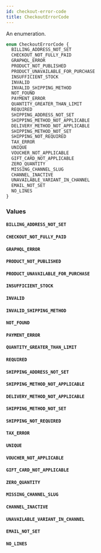 ```yaml
---
id: checkout-error-code
title: CheckoutErrorCode
---
```



An enumeration.

```graphql
enum CheckoutErrorCode {
  BILLING_ADDRESS_NOT_SET
  CHECKOUT_NOT_FULLY_PAID
  GRAPHQL_ERROR
  PRODUCT_NOT_PUBLISHED
  PRODUCT_UNAVAILABLE_FOR_PURCHASE
  INSUFFICIENT_STOCK
  INVALID
  INVALID_SHIPPING_METHOD
  NOT_FOUND
  PAYMENT_ERROR
  QUANTITY_GREATER_THAN_LIMIT
  REQUIRED
  SHIPPING_ADDRESS_NOT_SET
  SHIPPING_METHOD_NOT_APPLICABLE
  DELIVERY_METHOD_NOT_APPLICABLE
  SHIPPING_METHOD_NOT_SET
  SHIPPING_NOT_REQUIRED
  TAX_ERROR
  UNIQUE
  VOUCHER_NOT_APPLICABLE
  GIFT_CARD_NOT_APPLICABLE
  ZERO_QUANTITY
  MISSING_CHANNEL_SLUG
  CHANNEL_INACTIVE
  UNAVAILABLE_VARIANT_IN_CHANNEL
  EMAIL_NOT_SET
  NO_LINES
}
```


### Values

#### `BILLING_ADDRESS_NOT_SET` 




#### `CHECKOUT_NOT_FULLY_PAID` 




#### `GRAPHQL_ERROR` 




#### `PRODUCT_NOT_PUBLISHED` 




#### `PRODUCT_UNAVAILABLE_FOR_PURCHASE` 




#### `INSUFFICIENT_STOCK` 




#### `INVALID` 




#### `INVALID_SHIPPING_METHOD` 




#### `NOT_FOUND` 




#### `PAYMENT_ERROR` 




#### `QUANTITY_GREATER_THAN_LIMIT` 




#### `REQUIRED` 




#### `SHIPPING_ADDRESS_NOT_SET` 




#### `SHIPPING_METHOD_NOT_APPLICABLE` 




#### `DELIVERY_METHOD_NOT_APPLICABLE` 




#### `SHIPPING_METHOD_NOT_SET` 




#### `SHIPPING_NOT_REQUIRED` 




#### `TAX_ERROR` 




#### `UNIQUE` 




#### `VOUCHER_NOT_APPLICABLE` 




#### `GIFT_CARD_NOT_APPLICABLE` 




#### `ZERO_QUANTITY` 




#### `MISSING_CHANNEL_SLUG` 




#### `CHANNEL_INACTIVE` 




#### `UNAVAILABLE_VARIANT_IN_CHANNEL` 




#### `EMAIL_NOT_SET` 




#### `NO_LINES` 






